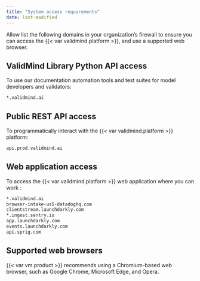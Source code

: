 ```yaml
---
title: "System access requirements"
date: last-modified
---
```


Allow list the following domains in your organization’s firewall to ensure you can access the {{< var validmind.platform >}}, and use a supported web browser.

## ValidMind Library Python API access

To use our documentation automation tools and test suites for model developers and validators:

```html
*.validmind.ai
```

## Public REST API access

To programmatically interact with the {{< var validmind.platform >}} platform:

```html
api.prod.validmind.ai
```

## Web application access

To access the {{< var validmind.platform >}} web application where you can work :

```html
*.validmind.ai
browser-intake-us5-datadoghq.com
clientstream.launchdarkly.com
*.ingest.sentry.io
app.launchdarkly.com
events.launchdarkly.com
api.sprig.com
```

## Supported web browsers

{{< var vm.product >}} recommends using a Chromium-based web browser, such as Google Chrome, Microsoft Edge, and Opera.
